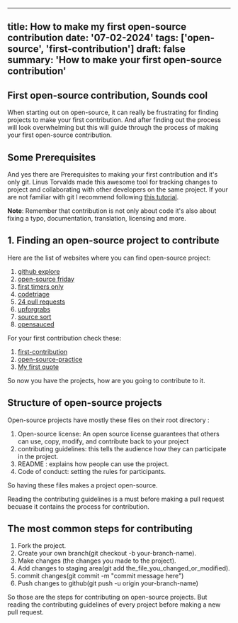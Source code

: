 ---
title: How to make my first open-source contribution
date: '07-02-2024'
tags: ['open-source', 'first-contribution']
draft: false
summary: 'How to make your first open-source contribution'
--

## First open-source contribution, Sounds cool

When starting out on open-source, it can really be frustrating for finding projects to make your first contribution. And after finding out the process will look overwhelming but this will guide through the process of making your first open-source contribution.

## Some Prerequisites

And yes there are Prerequisites to making your first contribution and it's only git. Linus Torvalds made this
awesome tool for tracking changes to project and collaborating with other developers on the same project. If your are not
familiar with git I recommend following [this tutorial](https://www.atlassian.com/git).

**Note**: Remember that contribution is not only about code it's also about fixing a typo, documentation, translation, licensing and more.

## 1. Finding an open-source project to contribute

Here are the list of websites where you can find open-source project:

1. [github explore](https://github.com/explore/)
2. [open-source friday](https://opensourcefriday.com/)
3. [first timers only](https://www.firsttimersonly.com/)
4. [codetriage](https://www.codetriage.com/)
5. [24 pull requests](https://24pullrequests.com/)
6. [upforgrabs](https://up-for-grabs.net/)
7. [source sort](https://web.archive.org/web/20201111233803/https://www.sourcesort.com/)
8. [opensauced](https://opensauced.pizza/)

For your first contribution check these:
1. [first-contribution](https://github.com/firstcontributions/first-contributions)
2. [open-source-practice](https://github.com/EddieHubCommunity/open-source-practice)
3. [My first quote](https://github.com/AliSinaYOusofi/MyFirstQuote)

So now you have the projects, how are you going to contribute to it.

## Structure of open-source projects

Open-source projects have mostly these files on their root directory :

1. Open-source license: An open source license guarantees that others can use, copy, modify, and contribute back to your project
2. contributing guidelines: this tells the audience how they can participate in the project.
3. README : explains how people can use the project.
4. Code of conduct: setting the rules for participants.

So having these files makes a project open-source.

Reading the contributing guidelines is a must before making a pull request becuase it contains the process for contribution.

## The most common steps for contributing

1. Fork the project.
2. Create your own branch(git checkout -b your-branch-name).
3. Make changes (the changes you made to the project).
4. Add changes to staging area(git add the_file_you_changed_or_modified).
5. commit changes(git commit -m "commit message here")
6. Push changes to github(git push -u origin your-branch-name)

So those are the steps for contributing on open-source projects. 
But reading the contributing guidelines of every project before making a new pull request.
